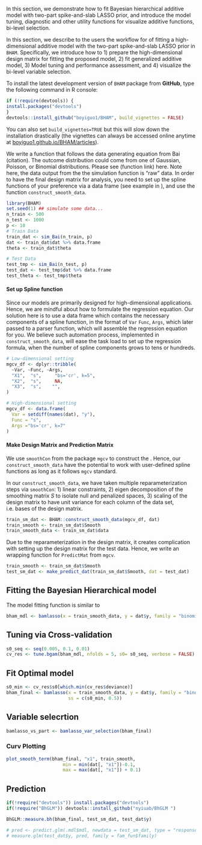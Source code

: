 \section{Features}

In this section, we demonstrate how to fit Bayesian hierarchical additive model with two-part spike-and-slab LASSO prior, and introduce the model tuning, diagnostic and other utility functions for visualize additive functions, bi-level selection.

In this section, we describe to the users the workflow for of fitting a high-dimensional additive model with the two-part spike-and-slab LASSO prior  in `BHAM`. Specifically, we introduce how to 1) prepare the high-dimensional design matrix for fitting the proposed model, 2) fit generalized additive model, 3) Model tuning and performance assessment, and 4) visualize the bi-level variable selection.


\subsection{Installation}
To install the latest development version of `BHAM` package from **GitHub**, type the following command in R console:

```r
if (!require(devtools)) {
install.packages("devtools")
}
devtools::install_github("boyiguo1/BHAM", build_vignettes = FALSE)
```

You can also set `build_vignettes=TRUE` but this will slow down the installation drastically (the vignettes can always be accessed online anytime at [boyiguo1.github.io/BHAM/articles](https://boyiguo1.github.io/BHAM/articles)).

\subsection{Preliminaries}
We write a function that follows the data generating equation from Bai (citation). The outcome distribution could come from one of Gaussian, Poisson, or Binomial distributions. Please see (function link) here. Note here, the data output from the the simulation function is "raw" data. In order to have the final design matrix for analysis, you need to set up the spline functions of your preference via a data frame (see example in ), and use the function `construct_smooth_data`.

```r
library(BHAM)
set.seed(1) ## simulate some data... 
n_train <- 500
n_test <- 1000
p <- 10
# Train Data
train_dat <- sim_Bai(n_train, p)
dat <- train_dat$dat %>% data.frame
theta <- train_dat$theta

# Test Data
test_tmp <- sim_Bai(n_test, p)
test_dat <- test_tmp$dat %>% data.frame
test_theta <- test_tmp$theta
```



\subsection{Make Design Matrix}
#### Set up Spline function
Since our models are primarily designed for high-dimensional applications. Hence, we are mindful about how to formulate the regression equation. Our solution here is to use a data frame which contains the necessary components of a spline function, in the format of `Var` `Func`, `Args`, which later passed to a parser function, which will assemble the regression equation for you. We believe such automation process, implemented in `construct_smooth_data`, will ease the task load to set up the regression formula, when the number of spline components grows to tens or hundreds.

```r
# Low-dimensional setting
mgcv_df <- dplyr::tribble(
  ~Var, ~Func, ~Args,
  "X1",  "s",     "bs='cr', k=5",
  "X2",  "s",     NA,
  "X3",  "s",    "",
)

# High-dimensional setting
mgcv_df <- data.frame(
  Var = setdiff(names(dat), "y"),
  Func = "s",
  Args ="bs='cr', k=7"
)
```

#### Make Design Matrix and Prediction Matrix
We use `smoothCon` from the package `mgcv` to construct the . Hence, our `construct_smooth_data` have the potential to work with user-defined spline functions as long as it follows `mgcv` standard. 

In our `construct_smooth_data`, we have taken multiple reparameterization steps via `smoothCon`: 1) linear constraints, 2) eigen decomposition of the smoothing matrix $S$ to isolate null and penalized spaces, 3) scaling of the design matrix to have unit variance for each column of the data set, i.e. bases of the design matrix.


```r
train_sm_dat <- BHAM::construct_smooth_data(mgcv_df, dat)
train_smooth <- train_sm_dat$Smooth
train_smooth_data <- train_sm_dat$data
```

Due to the reparameterization in the design matrix, it creates complication with setting up the design matrix for the test data. Hence, we write an wrapping function for `PredictMat` from `mgcv`.

```r
train_smooth <- train_sm_dat$Smooth
test_sm_dat <- make_predict_dat(train_sm_dat$Smooth, dat = test_dat)
```



## Fitting the Bayesian Hierarchical model
The model fitting  function is similar to 

```r
bham_mdl <- bamlasso(x = train_smooth_data, y = dat$y, family = "binomial", group = make_group(names(train_smooth_data)))
```


## Tuning via Cross-validation
```r
s0_seq <- seq(0.005, 0.1, 0.01)
cv_res <- tune.bgam(bham_mdl, nfolds = 5, s0= s0_seq, verbose = FALSE)
```

## Fit Optimal model
```r
s0_min <- cv_res$s0[which.min(cv_res$deviance)]
bham_final <- bamlasso(x = train_smooth_data, y = dat$y, family = "binomial", group = make_group(names(train_smooth_data)),
                       ss = c(s0_min, 0.5))
```

## Variable selecrtion
```r
bamlasso_vs_part <- bamlasso_var_selection(bham_final)
```

### Curv Plotting
```r
plot_smooth_term(bham_final, "x1", train_smooth,
                     min = min(dat[, "x1"])-0.1,
                     max = max(dat[, "x1"]) + 0.1)
```

## Prediction

```r
if(!require("devtools")) install.packages("devtools")
if(!require("BhGLM")) devtools::install_github("nyiuab/BhGLM ")

BhGLM::measure.bh(bham_final, test_sm_dat, test_dat$y)

# pred <- predict.glm(.mdl$mdl, newdata = test_sm_dat, type = "response")
# measure.glm(test_dat$y, pred, family = fam_fun$family) 
```
